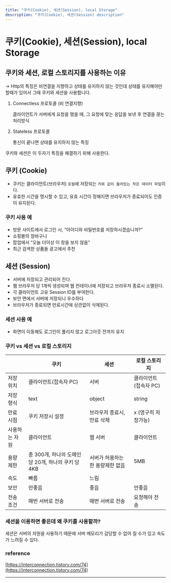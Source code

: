 ```yaml
---
title: "쿠키(Cookie), 세션(Session), local Storage"
description: "쿠키(Cookie), 세션(Session) description"
---
```


# 쿠키(Cookie), 세션(Session), local Storage

## 쿠키와 세션, 로컬 스토리지를 사용하는 이유

→ Http의 특징은 비연결을 지향하고 상태를 유지하지 않는 것인데 상태를 유지해야만 할때가 있어서 그때 쿠키와 세션을 사용합니다.

1. Connectless 프로토콜 (비 연결지향)

   클라이언트가 서버에게 요청을 했을 때, 그 요청에 맞는 응답을 보낸 후 연결을 끊는 처리방식

2. Stateless 프로토콜

   통신이 끝나면 상태를 유지하지 않는 특징

쿠키와 세션은 이 두자기 특징을 해결하기 위해 사용한다.

## 쿠키 (Cookie)

- 쿠키는 클라이언트(브라우저) `로컬`에 저장되는 `키와 값이 들어있는 작은 데이터 파일`이다.
- 유효한 시간을 명시할 수 있고, 유효 시간이 정해지면 브라우저가 종료되어도 인증이 유지된다.

### 쿠키 사용 예

- 방문 사이트에서 로그인 시, “아이디와 비밀번호를 저장하시겠습니까?”
- 쇼핑몰의 장바구니
- 팝업에서 “오늘 더이상 이 창을 보지 않음”
- 최근 검색한 상품들 광고에서 추천

## 세션 (Session)

- 서버에 저장되고 관리되어 진다.
- 웹 브라우저 당 1개씩 생성되며 웹 컨테이너에 저장되고 브라우저 종료시 소멸된다.
- 각 클라이언트 고유 Session ID를 부여한다.
- 보안 면에서 서버에 저장되니 우수하다
- 브라우저가 종료되면 만료시간에 상관없이 삭제된다.

### 세션 사용 예

- 화면이 이동해도 로그인이 풀리지 않고 로그아웃 전까지 유지

### 쿠키 vs 세션 vs 로컬 스토리지

|               | 쿠키                                                | 세션                             | 로컬 스토리지         |
| ------------- | --------------------------------------------------- | -------------------------------- | --------------------- |
| 저장 위치     | 클라이언트(접속자 PC)                               | 서버                             | 클라이언트(접속자 PC) |
| 저장 형식     | text                                                | object                           | string                |
| 만료 시점     | 쿠키 저장시 설정                                    | 브라우저 종료시, 만료 삭제       | x (영구히 저장가능)   |
| 사용하는 자원 | 클라이언트                                          | 웹 서버                          | 클라이언트            |
| 용량 제한     | 총 300개, 하나의 도메인 당 20개, 하나의 쿠키 당 4KB | 서버가 허용하는 한 용량제한 없음 | 5MB                   |
| 속도          | 빠름                                                | 느림                             |                       |
| 보안          | 안좋음                                              | 좋음                             | 안좋음                |
| 전송 조건     | 매번 서버로 전송                                    | 매번 서버로 전송                 | 요청해야 전송         |

### 세션을 이용하면 좋은데 왜 쿠키를 사용할까?

세션은 서버의 자원을 사용하기 때문에 서버 메모리가 감당할 수 없어 질 수가 있고 속도가 느려질 수 있다.

### reference

[https://interconnection.tistory.com/74](https://interconnection.tistory.com/74)

---
